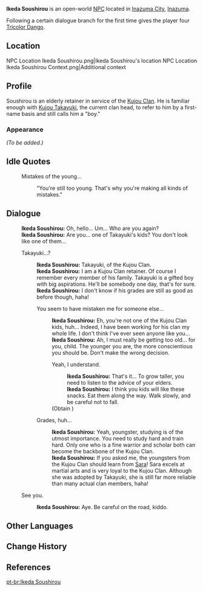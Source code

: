 {{Meta
<!-- REMOVE THIS TEMPLATE AFTER ADDING MISSING INFO -->
|missing_NPC_profile  = yes
}}
{{Character Infobox
|type             = Open-World NPC
|image            = NPC Ikeda Soushirou.png
|realname         = 
|region           = Inazuma
|location         = Inazuma
|affiliation      = Kujou Clan
|title            = 
|voiceEN          = [http://austinmatthewsva.com/ Austin Lee Matthews]<ref>Twitter: [https://twitter.com/amtraxVA/status/1418370759261515776 EN VA Self Announcement] ([https://web.archive.org/web/20210723233123/https://twitter.com/amtraxVA/status/1418370759261515776 Archived])</ref>
|voiceCN          = 
|voiceJP          = 
|dialoguereward   = {{card|Tricolor Dango|4}}
}}
'''Ikeda Soushirou''' {{Lang|ja=池田総四郎}} is an open-world [[NPC]] located in [[Inazuma City]], [[Inazuma]].

Following a certain dialogue branch for the first time gives the player four [[Tricolor Dango]].

==Location==
<gallery>
NPC Location Ikeda Soushirou.png|Ikeda Soushirou's location
NPC Location Ikeda Soushirou Context.png|Additional context
</gallery>

==Profile==
<!-- detailed story/lore information goes here -->
Soushirou is an elderly retainer in service of the [[Kujou Clan]]. He is familiar enough with [[Kujou Takayuki]], the current clan head, to refer to him by a first-name basis and still calls him a "boy."

===Appearance===
''(To be added.)''

==Idle Quotes==
{{Dialogue Start}}
:{{DIcon|Idle}} Mistakes of the young...
::{{A|VO Ikeda Soushirou 01.ogg}} "You're still too young. That's why you're making all kinds of mistakes."
{{Dialogue End}}

==Dialogue==
{{Dialogue Start}}
:'''Ikeda Soushirou:''' Oh, hello... Um... Who are you again?
:'''Ikeda Soushirou:''' Are you... one of Takayuki's kids? You don't look like one of them...
:{{DIcon}} Takayuki...?
::'''Ikeda Soushirou:''' Takayuki, of the Kujou Clan.
::'''Ikeda Soushirou:''' I am a Kujou Clan retainer. Of course I remember every member of his family. Takayuki is a gifted boy with big aspirations. He'll be somebody one day, that's for sure.
::'''Ikeda Soushirou:''' I don't know if his grades are still as good as before though, haha!
::{{DIcon}} You seem to have mistaken me for someone else...
:::'''Ikeda Soushirou:''' Eh, you're not one of the Kujou Clan kids, huh... Indeed, I have been working for his clan my whole life. I don't think I've ever seen anyone like you...
:::'''Ikeda Soushirou:''' Ah, I must really be getting too old... {{sic|A word advice}} for you, child. The younger you are, the more conscientious you should be. Don't make the wrong decision.
:::{{DIcon|Reward}} Yeah, I understand.
::::'''Ikeda Soushirou:''' That's it... To grow taller, you need to listen to the advice of your elders.
::::'''Ikeda Soushirou:''' I think you kids will like these snacks. Eat them along the way. Walk slowly, and be careful not to fall.
:::;(Obtain {{Item|Tricolor Dango|20|x=4}})
::{{DIcon}} Grades, huh...
:::'''Ikeda Soushirou:''' Yeah, youngster, studying is of the utmost importance. You need to study hard and train hard. Only one who is a fine warrior and scholar both can become the backbone of the Kujou Clan.
:::'''Ikeda Soushirou:''' If you asked me, the youngsters from the Kujou Clan should learn from [[Kujou Sara|Sara]]! Sara excels at martial arts and is very loyal to the Kujou Clan. Although she was adopted by Takayuki, she is still far more reliable than many actual clan members, haha!
:{{DIcon}} See you.
::'''Ikeda Soushirou:''' Aye. Be careful on the road, kiddo.
{{Dialogue End}}

==Other Languages==
{{Other Languages
|default_hidden = 1
|en      = Ikeda Soushirou
|zhs     = 池田总四郎
|zhs_rm  = Chítián Zǒngsìláng
|zht     = 池田總四郎
|zht_rm  = Chítián Zǒngsìláng
|ja      = 池田総四郎
|ja_rm   = Ikeda Soushirou
|ko      = 이케다 소지로
|es      = Ikeda Soushirou
|fr      = Ikeda Soushirou
|ru      = Икэда Сосиро
|th      = Ikeda Soushirou
|vi      = Ikeda Soushirou
|de      = Ikeda Soushirou
|id      = Ikeda Soushirou
|pt      = Ikeda Soushirou
|tr      = Ikeda Soushirou
|it      = Ikeda Soushirou
}}

==Change History==
{{Change History|2.0}}

==References==
{{Reflist}}

[[pt-br:Ikeda Soushirou]]